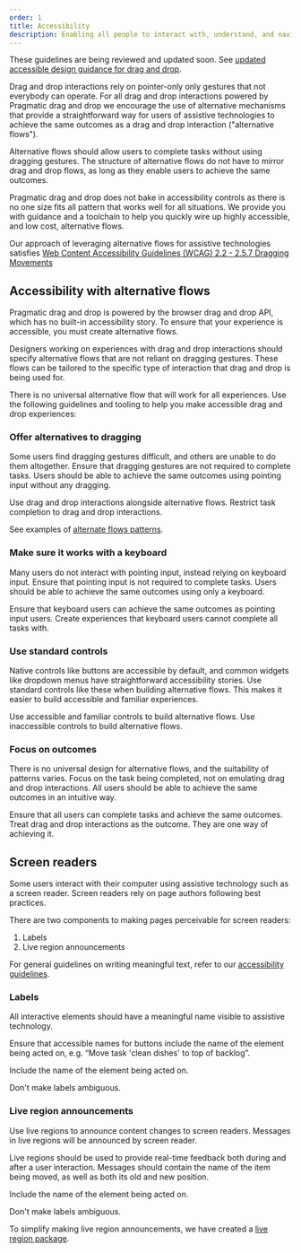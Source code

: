 ```yaml
---
order: 1
title: Accessibility
description: Enabling all people to interact with, understand, and navigate our products.
---
```



<SectionMessage>

These guidelines are being reviewed and updated soon. See [updated accessible design guidance for drag and drop](../design-guidelines/).

</SectionMessage>

Drag and drop interactions rely on pointer-only only gestures that not everybody can operate. For all drag and drop interactions powered by Pragmatic drag and drop we encourage the use of alternative mechanisms that provide a straightforward way for users of assistive technologies to achieve the same outcomes as a drag and drop interaction ("alternative flows").

Alternative flows should allow users to complete tasks without using dragging gestures. The structure of alternative flows do not have to mirror drag and drop flows, as long as they enable users to achieve the same outcomes.

Pragmatic drag and drop does not bake in accessibility controls as there is no one size fits all pattern that works well for all situations. We provide you with guidance and a toolchain to help you quickly wire up highly accessible, and low cost, alternative flows.

<SectionMessage>

Our approach of leveraging alternative flows for assistive technologies satisfies [Web Content Accessibility Guidelines (WCAG) 2.2 - 2.5.7 Dragging Movements](https://www.w3.org/TR/WCAG22/#dragging-movements)

</SectionMessage>

## Accessibility with alternative flows

Pragmatic drag and drop is powered by the browser drag and drop API, which has no built-in accessibility story. To ensure that your experience is accessible, you must create alternative flows.

Designers working on experiences with drag and drop interactions should specify alternative flows that are not reliant on dragging gestures. These flows can be tailored to the specific type of interaction that drag and drop is being used for.

There is no universal alternative flow that will work for all experiences. Use the following guidelines and tooling to help you make accessible drag and drop experiences:

### Offer alternatives to dragging

Some users find dragging gestures difficult, and others are unable to do them altogether. Ensure that dragging gestures are not required to complete tasks. Users should be able to achieve the same outcomes using pointing input without any dragging.

<DoDont type="do">
  Use drag and drop interactions alongside alternative flows.
</DoDont>

<DoDont type="dont">
  Restrict task completion to drag and drop interactions.
</DoDont>

See examples of [alternate flows patterns](/components/pragmatic-drag-and-drop/accessibility/patterns).

### Make sure it works with a keyboard

Many users do not interact with pointing input, instead relying on keyboard input. Ensure that pointing input is not required to complete tasks. Users should be able to achieve the same outcomes using only a keyboard.

<DoDont type="do">
  Ensure that keyboard users can achieve the same outcomes as pointing input
  users.
</DoDont>

<DoDont type="dont">
  Create experiences that keyboard users cannot complete all tasks with.
</DoDont>

### Use standard controls

Native controls like buttons are accessible by default, and common widgets like dropdown menus have straightforward accessibility stories. Use standard controls like these when building alternative flows. This makes it easier to build accessible and familiar experiences.

<DoDont type="do">
  Use accessible and familiar controls to build alternative flows.
</DoDont>

<DoDont type="dont">
  Use inaccessible controls to build alternative flows.
</DoDont>

### Focus on outcomes

There is no universal design for alternative flows, and the suitability of patterns varies. Focus on the task being completed, not on emulating drag and drop interactions. All users should be able to achieve the same outcomes in an intuitive way.

<DoDont type="do">
  Ensure that all users can complete tasks and achieve the same outcomes.
</DoDont>

<DoDont type="dont">
  Treat drag and drop interactions as the outcome. They are one way of achieving
  it.
</DoDont>

## Screen readers

Some users interact with their computer using assistive technology such as a screen reader. Screen readers rely on page authors following best practices.

There are two components to making pages perceivable for screen readers:

1. Labels
2. Live region announcements

For general guidelines on writing meaningful text, refer to our [accessibility guidelines](/foundations/accessibility).

### Labels

All interactive elements should have a meaningful name visible to assistive technology.

Ensure that accessible names for buttons include the name of the element being acted on, e.g. “Move task 'clean dishes' to top of backlog”.

<DoDont type="do">Include the name of the element being acted on.</DoDont>

<DoDont type="dont">Don't make labels ambiguous.</DoDont>

### Live region announcements

Use live regions to announce content changes to screen readers. Messages in live regions will be announced by screen reader.

Live regions should be used to provide real-time feedback both during and after a user interaction. Messages should contain the name of the item being moved, as well as both its old and new position.

<DoDont type="do">Include the name of the element being acted on.</DoDont>

<DoDont type="dont">Don't make labels ambiguous.</DoDont>

To simplify making live region announcements, we have created a [live region package](/components/pragmatic-drag-and-drop/packages/live-region).
